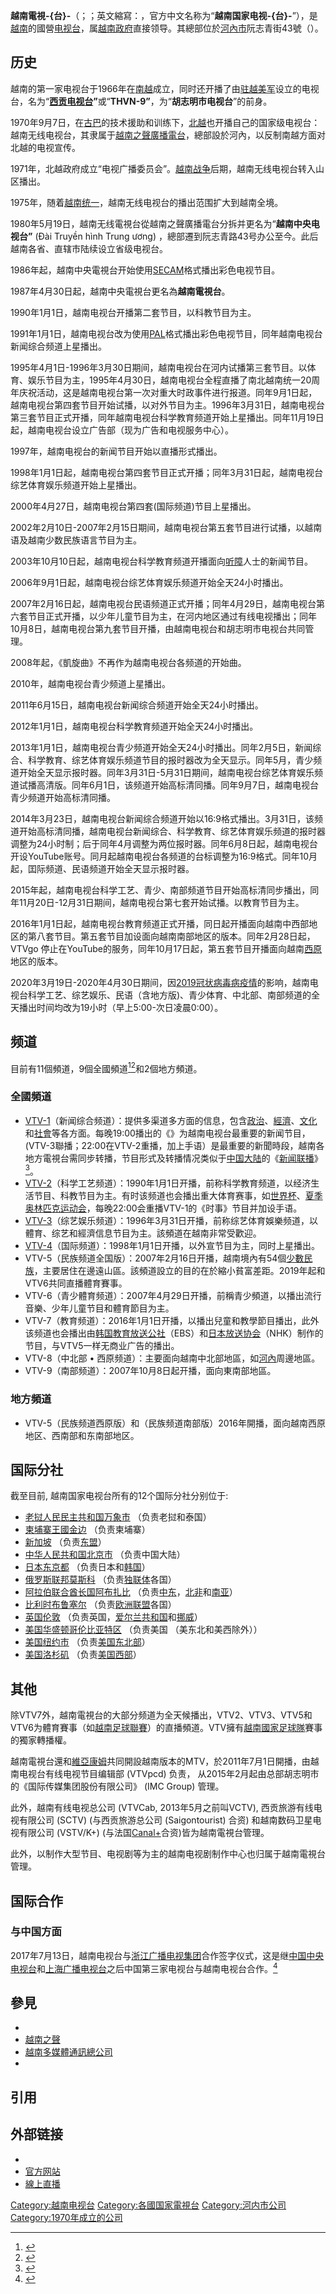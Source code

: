 {{UTC+7}}
{{About|1970年至今[[越南社會主義共和國|越南社會主義共和國]]轄下的[[國營廣播|國營電視台]]|1966年至1975年[[越南共和國|越南共和國]]的同名[[國營廣播|國營電視台]]|越南電視台 (越南共和國)}}
{{Expand Vietnamese}}
{{電視網資訊
| 電視網名稱       = 越南電視-{台}-
| 電視網商標檔案 = Vietnam Television logo from 2013.svg
| 電視網商標尺寸 = 130px
| 電視網商標名稱 = 
| 類型                 = [[無線電視|無線電視]]<br />[[衛星電視|衛星電視]]<br />[[數位電視|數位電視]]
| 品牌                 = VTV
| 開播日期           = 1970年9月7日
| 國家                 = {{VIE}}
| 可收視地區       = 全球
| 創立日期       = 1970年9月7日
| 創立者          = 
| 口號             = 
| 格言             = 
| 收視率          = 
| 收視率調查時間 = 
| 收視率資料來源 = 
| 市場占有率     = 
| 擁有者           = [[越南共產黨|越南共產黨]]、[[通訊新聞部_(越南)|通訊新聞部]]
| 持股者           = 
| 關鍵人物       = 党委书记、台长[[黎玉光|黎玉光]]（2021年4月1日起）<ref>https://vtv.vn/chinh-tri/ong-le-ngoc-quang-duoc-bo-nhiem-giu-chuc-tong-giam-doc-dai-truyen-hinh-viet-nam-20210322171627717.htm</ref>
| 旗下數位頻道   = VTV1~VTV9
| 官方網站       = http://vtv.vn/
| 備註           = 
}}

{{Vietnamese|
 | title=越南電視臺
 | han-nom=臺傳形越南
 | chuquocngu=Đài Truyền hình Việt Nam
}}

'''越南電視-{台}-'''（{{vie|hn=臺傳形越南|qn=Đài Truyền hình Việt Nam}}；{{lang-en|'''Vietnam Television'''}}；英文縮寫：{{lang|en|'''VTV'''}}，官方中文名称为“'''越南国家电视-{台}-'''”），是[[越南|越南]]的國營[[电视台|电视台]]，属[[越南政府|越南政府]]直接领导。其總部位於[[河內市|河內市]]阮志青街43號（{{vie|v=43 Nguyễn Chí Thanh, Hà Nội}}）。

==历史==
越南的第一家电视台于1966年在[[南越|南越]]成立，同时还开播了由[[驻越美军|驻越美军]]设立的电视台，名为“'''[[西贡电视台|西贡电视台]]”'''或“'''THVN-9”'''，为“'''胡志明市电视台'''”的前身。

1970年9月7日，在[[古巴|古巴]]的技术援助和训练下，[[北越|北越]]也开播自己的国家级电视台：越南无线电视台，其隶属于[[越南之聲廣播電台|越南之聲廣播電台]]，總部設於河內，以反制南越方面对北越的电视宣传。

1971年，北越政府成立“电视广播委员会”。[[越战|越南战争]]后期，越南无线电视台转入山区播出。

1975年，随着[[越南统一|越南统一]]，越南无线电视台的播出范围扩大到越南全境。

1980年5月19日，越南无线電視台從越南之聲廣播電台分拆并更名为“'''越南中央电视台”''' (Đài Truyền hình Trung ương) ，總部遷到阮志青路43号办公至今。此后越南各省、直辖市陆续设立省级电视台。

1986年起，越南中央電視台开始使用[[SECAM制式|SECAM]]格式播出彩色电视节目。

1987年4月30日起，越南中央電視台更名為'''越南電視台'''。

1990年1月1日，越南电视台开播第二套节目，以科教节目为主。

1991年1月1日，越南电视台改为使用[[PAL制式|PAL]]格式播出彩色电视节目，同年越南电视台新闻综合频道上星播出。

1995年4月1日-1996年3月30日期间，越南电视台在河内试播第三套节目。以体育、娱乐节目为主，1995年4月30日，越南电视台全程直播了南北越南统一20周年庆祝活动，这是越南电视台第一次对重大时政事件进行报道。同年9月1日起，越南电视台第四套节目开始试播，以对外节目为主。1996年3月31日，越南电视台第三套节目正式开播，同年越南电视台科学教育频道开始上星播出。同年11月19日起，越南电视台设立广告部（现为广告和电视服务中心）。

1997年，越南电视台的新闻节目开始以直播形式播出。

1998年1月1日起，越南电视台第四套节目正式开播；同年3月31日起，越南电视台综艺体育娱乐频道开始上星播出。

2000年4月27日，越南电视台第四套(国际频道)节目上星播出。

2002年2月10日-2007年2月15日期间，越南电视台第五套节目进行试播，以越南语及越南少数民族语言节目为主。

2003年10月10日起，越南电视台科学教育频道开播面向[[听障|听障]]人士的新闻节目。

2006年9月1日起，越南电视台综艺体育娱乐频道开始全天24小时播出。

2007年2月16日起，越南电视台民语频道正式开播；同年4月29日，越南电视台第六套节目正式开播，以少年儿童节目为主，在河内地区通过有线电视播出；同年10月8日，越南电视台第九套节目开播，由越南电视台和胡志明市电视台共同管理。

2008年起，《凱旋曲》不再作为越南电视台各频道的开始曲。

2010年，越南电视台青少频道上星播出。

2011年6月15日，越南电视台新闻综合频道开始全天24小时播出。

2012年1月1日，越南电视台科学教育频道开始全天24小时播出。

2013年1月1日，越南电视台青少频道开始全天24小时播出。同年2月5日，新闻综合、科学教育、综艺体育娱乐频道节目的报时器改为全天显示。同年5月，青少频道开始全天显示报时器。同年3月31日-5月31日期间，越南电视台综艺体育娱乐频道试播高清版。同年6月1日，该频道开始高标清同播。同年9月7日，越南电视台青少频道开始高标清同播。

2014年3月23日，越南电视台新闻综合频道开始以16:9格式播出。3月31日，该频道开始高标清同播，越南电视台新闻综合、科学教育、综艺体育娱乐频道的报时器调整为24小时制；后于同年4月调整为两位报时器。同年6月8日起，越南电视台开设YouTube账号。同月起越南电视台各频道的台标调整为16:9格式。同年10月起，囯际频道、民语频道开始全天显示报时器。

2015年起，越南电视台科学工艺、青少、南部频道节目开始高标清同步播出，同年11月20日-12月31日期间，越南电视台第七套开始试播。以教育节目为主。

2016年1月1日起，越南电视台教育频道正式开播，同日起开播面向越南中西部地区的第八套节目。第五套节目加设面向越南南部地区的版本。同年2月28日起，VTVgo 停止在YouTube的服务，同年10月17日起，第五套节目开播面向越南[[西原|西原]]地区的版本。

2020年3月19日-2020年4月30日期间，因[[2019冠状病毒病疫情|2019冠状病毒病疫情]]的影响，越南电视台科学工艺、综艺娱乐、民语（含地方版)、青少体育、中北部、南部频道的全天播出时间均改为19小时（早上5:00-次日凌晨0:00）。

==频道==
目前有11個頻道，9個全國頻道<ref>{{Cite web|title=【放送文化】越南电视台 VTV1至VTV9 频道ID（2017）|url=https://www.bilibili.com/video/BV1fs411P76o|accessdate=2021-01-29|author=|date=|last=放送TV|format=|work=|publisher=哔哩哔哩|language=zh-cn}}</ref><ref>{{Cite web|title=【放送文化】越南电视台（VTV）各频道标识（ID）演绎（最新版）|url=https://www.bilibili.com/video/BV13K4y1p7U2|accessdate=2021-01-29|author=|date=|last=|format=|work=哔哩哔哩|publisher=|language=zh-cn}}</ref>和2個地方頻道。
===全國頻道===
* [[越南国家电视台新闻综合频道|VTV-1]]（新闻综合频道）：提供多渠道多方面的信息，包含[[政治|政治]]、[[經濟|經濟]]、[[文化|文化]]和[[社會|社會]]等各方面。每晚19:00播出的《{{link-vi|时事 (电视节目)|Thời sự (VTV)|时事}}》为越南电视台最重要的新闻节目，(VTV-3聯播；22:00在VTV-2重播，加上手语）是最重要的新聞時段，越南各地方電視台需同步转播，节目形式及转播情况类似于[[中国大陆|中国大陆]]的《[[新闻联播|新闻联播]]》<ref>{{Cite web|title=【放送文化】越南版“新闻联播”——《时事》历年片头|url=https://www.bilibili.com/video/BV1S54y1p7ED|accessdate=2021-01-29|author=|date=|last=|format=|work=|publisher=哔哩哔哩|language=zh-cn}}</ref>。
* [[越南国家电视台科学工艺频道|VTV-2]]（科学工艺频道）：1990年1月1日开播，前称科学教育频道，以经济生活节目、科教节目为主。有时该频道也会播出重大体育赛事，如[[世界杯|世界杯]]、[[夏季奥林匹克运动会|夏季奥林匹克运动会]]，每晚22:00会重播VTV-1的《时事》节目并加设手语。
* [[VTV-3|VTV-3]]（综艺娱乐频道）：1996年3月31日开播，前称综艺体育娛樂频道，以體育、综艺和經濟信息节目为主。該頻道在越南非常受歡迎。
* [[越南国家电视台国际频道|VTV-4]]（国际频道）：1998年1月1日开播，以外宣节目为主，同时上星播出。
*VTV-5（民族频道全国版）：2007年2月16日开播，越南境內有54個[[越南的民族|少數民族]]，主要居住在邊遠山區。該頻道設立的目的在於縮小貧富差距。2019年起和VTV6共同直播體育賽事。
* VTV-6（青少體育频道）：2007年4月29日开播，前稱青少頻道，以播出流行音樂、少年儿童节目和體育節目为主。
* VTV-7（教育频道）：2016年1月1日开播，以播出兒童和教學節目播出，此外该频道也会播出由[[韩国教育放送公社|韩国教育放送公社]]（EBS）和[[日本放送协会|日本放送协会]]（NHK）制作的节目，与VTV5一样无商业广告的播出。
*VTV-8（中北部 • 西原频道）：主要面向越南中北部地區，如[[河內|河內]]周邊地區。
*VTV-9（南部频道）：2007年10月8日起开播，面向東南部地區。

===地方頻道===
*VTV-5（民族频道西原版）和（民族频道南部版）2016年開播，面向越南西原地区、西南部和东南部地区。

==国际分社==
截至目前, 越南国家电视台所有的12个国际分社分别位于:
*[[老挝人民民主共和国|老挝人民民主共和国]][[万象市|万象市]] （负责老挝和泰国）
*[[柬埔寨王國|柬埔寨王國]][[金边|金边]] （负责柬埔寨）
*[[新加坡共和国|新加坡]] （负责[[东盟|东盟]]）
*[[中华人民共和国|中华人民共和国]][[北京市|北京市]] （负责中国大陆）
*[[日本|日本]][[东京都|东京都]] （负责日本和[[韩国|韩国]]）
*[[俄罗斯联邦|俄罗斯联邦]][[莫斯科|莫斯科]] （负责[[独立国家联合体|独联体]]各国）
*[[阿拉伯联合酋长国|阿拉伯联合酋长国]][[阿布扎比|阿布扎比]] （负责[[中东|中东]]，[[北非|北非]]和[[南亚|南亚]]）
*[[比利时|比利时]][[布鲁塞尔|布鲁塞尔]] （负责[[欧洲联盟|欧洲联盟]]各国）
*[[英国|英国]][[伦敦|伦敦]] （负责英国，[[爱尔兰共和国|爱尔兰共和国]]和[[挪威|挪威]]）
*[[美国|美国]][[华盛顿哥伦比亚特区|华盛顿哥伦比亚特区]] （负责美国 （美东北和美西除外））
*[[美国|美国]][[纽约市|纽约市]] （负责[[美国东北部|美国东北部]]）
*[[美国|美国]][[洛杉矶|洛杉矶]] （负责[[美国西部|美国西部]]）

==其他==
除VTV7外，越南電視台的大部分频道为全天候播出，VTV2、VTV3、VTV5和VTV6为體育賽事（如[[越南足球聯賽|越南足球聯賽]]）的直播頻道。VTV擁有[[越南國家足球隊|越南國家足球隊]]賽事的獨家轉播權。

越南電視台還和[[維亞康姆|維亞康姆]]共同開設越南版本的MTV，於2011年7月1日開播，由越南电视台有线电视节目编辑部 (VTVpcd) 负责， 从2015年2月起由总部胡志明市的《国际传媒集团股份有限公司》 (IMC Group) 管理。

此外，越南有线电视总公司 (VTVCab, 2013年5月之前叫VCTV), 西贡旅游有线电视有限公司 (SCTV) (与西贡旅游总公司 (Saigontourist) 合资) 和越南数码卫星电视有限公司 (VSTV/K+) (与法国[[Canal+|Canal+]]合资)皆为越南電視台管理。

此外，以制作大型节目、电视剧等为主的越南电视剧制作中心也归属于越南電視台管理。

==国际合作==
===与中国方面===
2017年7月13日，越南电视台与[[浙江广播电视集团|浙江广播电视集团]]合作签字仪式，这是继[[中国中央电视台|中国中央电视台]]和[[上海广播电视台|上海广播电视台]]之后中国第三家电视台与越南电视台合作。<ref>{{Cite web |url=http://vtv.vn/truyen-hinh/dai-truyen-hinh-viet-nam-hop-tac-voi-tap-doan-ptth-chiet-giang-trung-quoc-20170713173550731.htm |title=越南电视台与浙江广播电视集团正式合作 (越南语) |accessdate=2018-01-10 |archive-date=2018-01-10 |archive-url=https://web.archive.org/web/20180110235712/http://vtv.vn/truyen-hinh/dai-truyen-hinh-viet-nam-hop-tac-voi-tap-doan-ptth-chiet-giang-trung-quoc-20170713173550731.htm |dead-url=no }}</ref>

== 參見 ==
*{{link-en|VTV電視節目清單|List of programmes broadcast by Vietnam Television}}
* [[越南之聲|越南之聲]]
* [[越南多媒體通訊總公司|越南多媒體通訊總公司]]
* {{Link-en|西贡廣播電視網|Saigon Broadcasting Television Network}}

==引用==
{{reflist}}

==外部链接==
*{{link-en|VTV電視節目清單|List of programmes broadcast by Vietnam Television}}
*[http://vtv.vn/ 官方网站] {{Wayback|url=http://vtv.vn/ |date=20150504111809 }}
*[http://www.vtvgo.vn/ 線上直播] {{Wayback|url=http://www.vtvgo.vn/ |date=20160214025130 }}

{{ASEAN TV}}
{{越南電廣}}
{{Government of Vietnam|state=collapsed}}

[[Category:越南电视台|Category:越南电视台]]
[[Category:各國国家電視台|Category:各國国家電視台]]
[[Category:河内市公司|Category:河内市公司]]
[[Category:1970年成立的公司|Category:1970年成立的公司]]